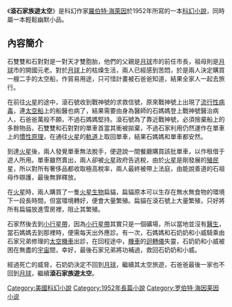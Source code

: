 {{unreferenced|time=2019-07-15T09:59:12+00:00}}
《'''滾石家族遊太空'''》是科幻作家[[羅伯特·海萊因|羅伯特·海萊因]]於1952年所寫的一本[[科幻小說|科幻小說]]，同時屬一本輕鬆幽默小品。

==內容簡介==


石雙雙和石對對是一對天才雙胞胎，他們的父親是[[月球|月球]]市的前任市長，祖母則是[[月球|月球]]市的開國元老。對於[[月球|月球]]上的枯燥生活，兩人已經感到苦悶，於是兩人決定購買一艘二手的太空船，作貿易用途，只可惜計畫被石爸爸知道，結果全家人一起去旅行。

在前往[[火星|火星]]的途中，滾石號收到戰神號的求救信號，原來戰神號上出現了[[流行性病毒|流行性病毒]]，連[[太空船|太空船]]上的船醫也病了，結果需要由身為醫師的石媽媽登上戰神號醫治病人，石爸爸萬般不願，不過石媽媽堅持。滾石號為了靠近戰神號，必須捨棄船上的多餘物品，石雙雙和石對對的單車首當其衝被拋棄，不過石家利用仍然運作在單車上的[[慣性原理|慣性原理]]，在通往[[火星|火星]]的[[軌道|軌道]]上取回單車，結果石媽媽和單車都安然。

到達[[火星|火星]]後，兩人發覺單車無法脫手，便遊說一間餐廳購買該批單車，以作租借于遊人所用。單車雖然賣出，兩人卻被[[火星|火星]]政府告逃稅，由於[[火星|火星]]是剛發展的[[殖民|殖民]]星，所以對所有奢侈品都收取極高稅率，兩人最終被帶上法庭，由能說善道的石祖母作辯護，最後無罪釋放。

在[[火星|火星]]時，兩人購買了一隻[[火星|火星]][[生物|生物]]扁貓，扁貓原本可以生存在無水無食物的環境下一段長時間，但當環境轉好，便會大量繁殖。扁貓在滾石號上大量繁殖，只好將所有扁貓放進雪房裡，阻止其繁殖。

石家然後去到[[小行星帶|小行星帶]]，因為[[小行星帶|小行星帶]]其實只是一個礦場，所以當地並沒有[[醫生|醫生]]，當石媽媽去到那裡時，便需每天出外應診。有一次，石媽媽和石奶奶和小威騎乘由石家兄弟修理的[[太空|太空]][[機車|機車]]出診，在回程途中，[[機車|機車]]的[[迴轉儀|迴轉儀]]失靈，石奶奶和小威被困在無盡的[[宇宙|宇宙]]間，幸好，最後石家兄弟將功補過，救回石奶奶和小威。

經過死亡的威脅，石奶奶決定不回到[[月球|月球]]，繼續其太空旅遊，石爸爸最後一家也不回到[[月球|月球]]，繼續'''滾石家族遊太空'''。

[[Category:美國科幻小說|Category:美國科幻小說]]
[[Category:1952年長篇小說|Category:1952年長篇小說]]
[[Category:罗伯特·海因莱因小说|Category:罗伯特·海因莱因小说]]